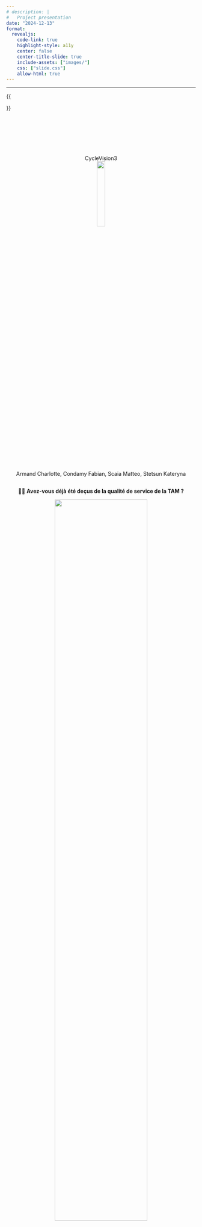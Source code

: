 ---
# description: |
#   Project presentation
date: "2024-12-13"
format:
  revealjs:
    code-link: true
    highlight-style: a11y
    center: false
    center-title-slide: true
    include-assets: ["images/"]
    css: ["slide.css"]
    allow-html: true
---

---

::: {.hidden}
{{

\DeclareMathOperator*{\argmax}{arg\,max}
\newcommand{\1}{{1\hspace{-3.8pt} 1}}

}}
:::


<!---------------------------------------------------------------------------->

#### {#title-slide data-menu-title="Title Slide" style="text-align: center;"}
<br>


<br>
<div style="text-align: center;">
<br>
<br>
[CycleVision3]{.custom-title .center}
<br>
![](images/6451064.gif){width=21%}
<br>
[Armand Charlotte, Condamy Fabian, Scaia Matteo, Stetsun Kateryna]{.custom-subtitle3}
</div>

<!---------------------------------------------------------------------------->
<!---------------------------------------------------------------------------->
##
<div style="text-align: center;">
[🚴‍♂️ **Avez-vous déjà été deçus de la qualité de service de la TAM ?**]{.custom-subtitle33 .center}
<br> 
</div>

<div style="text-align: center;">
![](images/bikers-tj.jpg){ width=70% }
</div>

<!---------------------------------------------------------------------------->
<!---------------------------------------------------------------------------->
## Structure de la présentation
<hr>

<div style="text-align: center;">
<br>
</div>

- **Introduction et organisation.**  
- **Résultats obtenus.**  
- **Analyse du script.**
- **Synthèse.**

<div style="text-align: center;">
<br>


<br>

<br>


<br>

<br>


<br>

<br>


<br>

<br>


<br>
</div>
<!---------------------------------------------------------------------------->
<!---------------------------------------------------------------------------->
# Introduction et organisation {.section-background}
<!---------------------------------------------------------------------------->
<!---------------------------------------------------------------------------->
## Présentation du projet
<hr>
::: fragment
<div style="text-align: left;">
**Objectifs :**
</div> 
  - Visualiser et analyser les flux cyclistes.  
  - Prévoir les mouvements de trafic avec une carte interactive.  
  - Proposer des solutions pour optimiser les infrastructures urbaines.
:::

::: fragment
<div style="text-align: center;">
<br>
[**Schéma des résultats attendus :**]{.custom-subtitle3}
![](images/intro.svg){width=150%}
</div>
:::

<div style="text-align: center;">
<br>
<br>
</div>
<!---------------------------------------------------------------------------->
<!---------------------------------------------------------------------------->
## Contribution de l'équipe
<hr>
<div style="text-align: center;">
<br>

<br>
</div>
::: {.columns}
::: {.column width="9%"}
<div style="text-align: center;">
![](images/map_contrib.png){width=60%}
</div>
:::
::: {.column width="90%"}
- **ARMAND Charlotte** : Création de cartes interactives et prévisions de trafic.
:::
:::

::: fragment
::: {.columns}
::: {.column width="9%"}
<div style="text-align: center;">
<img src="images/WEB-site.svg" width="60%" align="middle">
</div>
:::
::: {.column width="90%"}
- **CONDAMY Fabian** : Développement et déploiement du site web.
:::
:::
:::

::: fragment
::: {.columns}
::: {.column width="9%"}
<div style="text-align: center;">
![](images/images_video.png){width=60%}
</div>
:::
::: {.column width="90%"}
- **SCAIA Matteo** : Analyse de données et création de cartes interactives et vidéos.
:::
:::
:::

::: fragment
::: {.columns}
::: {.column width="9%"}
<div style="text-align: center;">
<img src="images/docum_contrib.png" width="50%" align="middle">
</div>
:::
::: {.column width="90%"}
- **STETSUN Kateryna** : Documentation du projet et assistance développement du site web.
:::
:::
:::

<div style="text-align: center;">
<br>


<br>
</div>
<!---------------------------------------------------------------------------->
<!---------------------------------------------------------------------------->
# Résultats obtenus {.section-background}
<!---------------------------------------------------------------------------->
<!---------------------------------------------------------------------------->
## Analyse des données
<hr>


<div style="text-align: center;">
[**Analyse des trajets**]{.custom-subtitle3}
<br>
<br>
</div>

:::{.columns}
::: {.column width="50%"}
<div style="text-align: center;">
<br>


<br>
<img src="images/analys_datasets/cell-2-output-2.png" width="90%" align="middle">
</div>
:::
::: {.column width="38%"}
<div style="text-align: center;">
<img src="images/ana_trage.png" width="100%" align="middle">
</div>
:::
::: {.column width="12%"}
<div style="text-align: center;">
<img src="images/jours.png" width="100%" align="middle">
</div>
:::
:::

<div style="text-align: center;">
<br>


<br>
<br>


<br>
</div>
<!---------------------------------------------------------------------------->
<!---------------------------------------------------------------------------->
## Analyse des données
<hr>


<div style="text-align: center;">
[**Stations les plus populaires**]{.custom-subtitle3}
<br>
<br>
<img src="images/analys_datasets/StationStat.png" width="60%" align="middle">
</div>

<div style="text-align: center;">
<br>


<br>
<br>


<br>
</div>
<!---------------------------------------------------------------------------->
<!---------------------------------------------------------------------------->
## Analyse des données
<hr>
<div style="text-align: center;">
[**Distance moyenne parcourue**]{.custom-subtitle3}
<br>
<br>
<img src="images/analys_datasets/Distance_par_mois_2021_2024.png" width="100%" align="middle">
</div>

<div style="text-align: center;">
<br>


<br>
<br>


<br>
</div>
<!---------------------------------------------------------------------------->
<!---------------------------------------------------------------------------->
## Création des maps interactives
<hr>
<div style="text-align: center;">
[**Stations de vélos à Montpellier**]{.custom-subtitle3}
</div>

<div style="text-align: center;">
```{python}
import osmnx as ox
import folium
import requests
from IPython.display import IFrame

# Définir l'endroit
ville = "Montpellier, France"

# Récupérer le polygone des limites de Montpellier
frontiere = ox.geocode_to_gdf(ville)

# Obtenir les coordonnées du centre de Montpellier
location = ox.geocode(ville)

# Créer une carte Folium
m = folium.Map(location=location, zoom_start=14)

# Extraire les coordonnées des limites de la ville
coords = frontiere.geometry.values[0].exterior.coords[:]
folium.Polygon(
    locations=[(lat, lon) for lon, lat in coords],
    color='black',
    fill=False,
    weight=2.5,
).add_to(m)

# URL de l'API
url = "https://portail-api-data.montpellier3m.fr/bikestation?limit=1000"
fichier = requests.get(url, headers={"accept": "application/json"})

# Ajouter des marqueurs
if fichier.status_code == 200:
    data = fichier.json()
    for station in data:
        address = station['address']['value']['streetAddress']
        velo_present = station['availableBikeNumber']['value']
        total_place = station['freeSlotNumber']['value']
        rapport = (velo_present / total_place) * 100 if total_place > 0 else 0
        popup_text = f"""
        <div style="font-size: 14px; font-weight: bold; color: black;">
            <p><b>Station:</b> {address}</p>
            <p><b>Vélos disponibles:</b> {velo_present}</p>
            <p><b>Vélos total:</b> {total_place}</p>
            <p><b>Pourcentage de vélos disponibles:</b> {rapport:.2f}%</p>
        </div>
        """
        coords = station['location']['value']['coordinates']
        folium.Marker(
            location=(coords[1], coords[0]),
            popup=folium.Popup(popup_text, max_width=300),
            icon=folium.Icon(color='blue', icon='info-sign')
        ).add_to(m)

m.save("map.html")

# iframe
display(IFrame("map.html", width="100%", height="450px"))
```
</div>

<div class="message">
<br>
<br>
Ci-dessus, une carte interactive présentant le *nombre de vélos en temps réel* disponibles dans les stations de la métropole de Montpellier. Cette carte offre une vue d’ensemble dynamique permettant de suivre l’état des stations en direct.
</div>
<!---------------------------------------------------------------------------->
<!---------------------------------------------------------------------------->
## Visualisation vidéo
<hr>
<div class="slide-content" style="text-align: center;">
  <video width="1000" controls>
    <source src="images/video_present.mp4" type="video/mp4">
    Your browser does not support the video tag.
  </video>
</div>

<div style="text-align: center;">
<br>



<br>
</div>
<!---------------------------------------------------------------------------->
<!---------------------------------------------------------------------------->
## Simulations et prédictions
<hr>

<div style="text-align: center;">
[**Carte des intensités moyennes**]{.custom-subtitle3}
</div>

::: {.columns style="display: flex; justify-content: center;"}

::: {.column width="55%"}
<div style="text-align: center;">
[avec chaleur]{.custom-subtitle3}
<br>

<br>
<img src="images/charl_1.png" width="100%" align="middle">
</div>
:::

::: {.column width="45%"}
<div style="text-align: center;">
[sans chaleur]{.custom-subtitle3}
<img src="images/charl_11.png" width="83%" align="middle">
</div>
:::

:::

<div style="text-align: center;">
<br>
<br>
</div>
<!---------------------------------------------------------------------------->
<!---------------------------------------------------------------------------->
## Simulations et prédictions
<hr>

<div style="text-align: center;">
[**Carte des trajets**]{.custom-subtitle3}
</div>

::: {.columns style="display: flex; justify-content: center;"}

::: {.column width="45%"}
<div style="text-align: center;">
<br>
<br>
<br>
<img src="images/expl_charl.png" width="70%" align="middle">
</div>
:::

::: {.column width="55%"}
<div style="text-align: center;">
<img src="images/charl_1_2.png" width="73%" align="middle">
</div>
:::

:::

<div style="text-align: center;">
<br>
<br>
</div>
<!---------------------------------------------------------------------------->
<!---------------------------------------------------------------------------->
## Simulations et prédictions
<hr>

<div style="text-align: center;">
[**Carte des trajets**]{.custom-subtitle3}
</div>

::: {.columns style="display: flex; justify-content: center;"}

::: {.column width="45%"}
<div style="text-align: center;">
<br>
<br>
<br>
<img src="images/expl_charl.png" width="70%" align="middle">
</div>
:::

::: {.column width="55%"}
<div style="text-align: center;">
<img src="images/charl_1_3.png" width="74%" align="middle">
</div>
:::

:::

<div style="text-align: center;">
<br>
<br>
</div>
<!---------------------------------------------------------------------------->
<!---------------------------------------------------------------------------->
## Intégration WEB 
<hr>

<div style="text-align: center;">
<img src="images/site_1.png" width="90%" align="middle">
</div>

<div style="text-align: center;">
<br>
<br>
</div>
<!---------------------------------------------------------------------------->
<!---------------------------------------------------------------------------->
## Intégration WEB 
<hr>

<div style="text-align: center;">
[**Carte interactive des trajets**]{.custom-subtitle3}
</div>

<div style="text-align: center;">
<img src="images/shiny.png" width="60%" align="middle">
</div>


<div style="text-align: center;">
<br>
<br>
</div>
<!---------------------------------------------------------------------------->
<!---------------------------------------------------------------------------->
# Analyse du script {.section-background}
<!---------------------------------------------------------------------------->
<!---------------------------------------------------------------------------->
## Analyse des performances et d'utilisation de la mémoire
<hr>

<div style="text-align: center;">
<br>
[**Pour map_trajet_BD.py**]{.custom-subtitle3}
</div>

::: {.columns style="display: flex; justify-content: center;"}
::: {.column width="50%"}
<div style="text-align: center;">
<img src="images/perf_analys/1.png" width="100%" align="middle">
</div>
:::
::: {.column width="50%"}
<div style="text-align: center;">
<img src="images/perf_analys/2.png" width="100%" align="middle">
</div>
:::
:::

<div style="text-align: center;">
<br>
</div>

Les graphiques montrent les performances pour différentes quantités de trajets.


<div style="text-align: center;">
<br>


<br>
<br>


<br>
</div>
<!---------------------------------------------------------------------------->
<!---------------------------------------------------------------------------->
## Analyse des performances et d'utilisation de la mémoire
<hr>

<div style="text-align: center;">
<br>
[**Pour vidéo.py**]{.custom-subtitle3}
</div>

::: {.columns style="display: flex; justify-content: center;"}
::: {.column width="50%"}
<div style="text-align: center;">
<img src="images/perf_analys/3.png" width="110%" align="middle">
</div>
:::
::: {.column width="50%"}
<div style="text-align: center;">
<img src="images/perf_analys/4.png" width="110%" align="middle">
</div>
:::
:::

<div style="text-align: center;">
<br>
</div>

Pour améliorer l'efficacité temporelle, des outils comme **ThreadPoolExecutor** et le **cache** ont été utilisés. L'importation directe des bases de données a également été privilégiée aux requêtes HTTP avec `requests` pour accélérer l'exécution.


<div style="text-align: center;">
<br>

<br>
<br>

<br>
</div>
<!---------------------------------------------------------------------------->
<!---------------------------------------------------------------------------->
# Synthèse {.section-background}
<!---------------------------------------------------------------------------->
<!---------------------------------------------------------------------------->
## Comparaison des diagrammes de Gantt 
<hr>
:::: {.columns}
::: {.column width="48%"}
<div style="text-align: center;">
**Planification initiale du projet**
    ```{mermaid}
    gantt
        dateFormat  YYYY-MM-DD
        axisFormat  %d-%m
        excludes weekends
    section Critical Tasks
        Data Gathering & Processing (SM, AC) : done, 2024-10-20, 10d
        Code Structure Design (AC, SM) : done, 2024-11-01, 4d
        Interactive Map Features (AC, SM) : done, 2024-11-06, 8d
        Traffic Prediction Algorithm (SM, AC) : done, 2024-11-16, 7d
        Visualization of Prediction (AC) : done, 2024-11-23, 5d
        *Video Creation of Traffic (SM) : done, 2024-11-28, 5d
        WEB Integration (CF) : done, 2024-12-03, 7d

    section Documentation
        Docstrings (SK, SM) : done, 2024-11-30, 5d
        API Documentation (SK, AC) : done, 2024-12-05, 3d
        README Preparation (SK) : done, 2024-12-08, 2d

    section Testing
        Unit Tests (SK) : done, 2024-11-25, 6d
        Full Testing (SK, CF) : done, 2024-12-03, 4d

    section Delivery
        Finalize GitHub Repo (AC, SM) : done, 2024-12-09, 1d
        Slide Deck Prep (SK, AC): done, 2024-12-09, 2d
        Presentation Rehearsal (AC, CF, SM, SK): done, 2024-12-12, 1d
        Oral Presentation (AC, CF, SM, SK): milestone, 2024-12-13, 1d
    ```
</div>
:::
::: {.column width="48%"}
<div style="text-align: center;">
**Plan réalisé après exécution**
    ```{mermaid}
    gantt
        dateFormat  YYYY-MM-DD
        axisFormat  %d-%m
        excludes weekends
    section Critical Tasks
        Data Gathering & Processing (SM, AC) : done, 2024-10-20, 10d
        Code Structure Design (AC, SM) : done, 2024-11-01, 4d
        Interactive Map Features (SM, AC) : done, 2024-11-06, 6d
        Traffic Prediction Algorithm (AC, SM) : done, 2024-11-13, 9d
        Visualization of Prediction (AC) : 2024-11-22, 8d
        Video Creation of Traffic (SM) : 2024-11-14, 9d
        WEB Integration (CF) : 2024-10-23, 34d

    section Documentation
        Docstrings at the site (SK) : 2024-11-10, 21d
        API Documentation (SK) : done, 2024-12-05, 3d
        README Preparation (SK) : 2024-11-25, 5d

    section Testing
        Unit Tests (SK) : 2024-11-26, 2d
        Full Testing (SK, SM) : 2024-12-01, 7d
        Performance Analysis (SM) : 2024-12-04, 2d

    section Delivery
        Finalize GitHub Repo (SM, CF) : 2024-12-07, 1d
        Slide Deck Prep (SK): 2024-12-03, 5d
        Presentation Rehearsal (AC, CF, SM, SK): 2024-12-10, 3d
        Oral Presentation (AC, CF, SM, SK): milestone, 2024-12-13, 1d
    ```
</div>
:::
::::

<div style="text-align: center;">
<br>
<br>
</div>
<!---------------------------------------------------------------------------->
<!---------------------------------------------------------------------------->
## Problèmes rencontrés
<hr>

::: fragment  
1. **Gestion des données :**  
   - Problèmes avec les formats des données.  
   - Importation et lecture des fichiers CSV.  
   - Données manquantes.  
:::
::: fragment 
2. **Création de cartes interactives et prévisions de trafic :**  
   - Temps de création.
:::
::: fragment 
3. **Documentation du projet :**  
   - Complexité de project.  
   - Configuration documentation avec **Sphinx**.  
:::
::: fragment 
4. **Déploiement du site web :**  
   - Déploiement (GitHub Pages).  
   - Intégration des cartes interactives avec **Shiny**.  
   - Configuration galerie vidéo.  
:::

<div style="text-align: center;">
<br>


<br>
</div>
<!---------------------------------------------------------------------------->
<!---------------------------------------------------------------------------->
## Améliorations futures
<hr>

::: {.incremental}

- **Renforcement des modèles de prédiction :** Intégration de données supplémentaires (météo, événements) pour des prévisions plus précises.
- **Ajout de données en temps réel :** Utilisation de données en temps réel (trafic, perturbations) pour des analyses plus dynamiques.
- **Application à d'autres contextes urbains :** Extension de la méthodologie à d'autres villes pour comparer les tendances cyclistes.
- **Amélioration de l'expérience utilisateur :** Ajout de fonctionnalités interactives, comme la visualisation des prévisions de trafic et des recommandations d'itinéraires.
:::

<div style="text-align: center;">
<br>

<br>
<br>
<br>
</div>
<div style="text-align: center;">
<br>

<br>
<br>
<br>
</div>
<!---------------------------------------------------------------------------->
<!---------------------------------------------------------------------------->
## Conclusion 
<hr>

1. **Résultats obtenus :**  
   - Analyse approfondie des flux cyclistes.  
   - Identification de solutions pour optimiser les infrastructures urbaines.  

2. **Documentation complète du projet.** 

3. **Expérience en travail d'équipe.** 

4. **Compétences développées :**  
   - Analyse des données avec *Python*.  
   - Visualisation des données avec *Folium*. 
   - Creation de site avec *Quarto* et *Shiny*.  

5. **Validation et tests.**   

<div style="text-align: center;">
<br>


<br>
</div>
<div style="text-align: center;">
<br>


<br>
</div>
<!---------------------------------------------------------------------------->
<!---------------------------------------------------------------------------->
# Merci pour votre attention ! {.section-background1}

<div style="text-align: center;">
[**Merci pour votre attention !**]{.custom-title1 .center}
<br>
![](images/6451064.gif){width=21%}
<br>
[Nous espérons que vos prochaines aventures cyclistes seront plus fluides que nos premières analyses !]{.custom-subtitle4}
</div>

<!---------------------------------------------------------------------------->
<!---------------------------------------------------------------------------->
## Crédits
<hr>


- *Dépôt GitHub du projet* :  [https://github.com/mscaia/PROJ_HAX712X](https://github.com/mscaia/PROJ_HAX712X)  
- *Programme du cours* : [https://josephsalmon.github.io/HAX712X/](https://josephsalmon.github.io/HAX712X/)  
- *Plateforme YouTube* : Des vidéos et tutoriels sur YouTube ont été consultés afin de renforcer la compréhension de certaines étapes du projet.  
- *ChatGPT* : ChatGPT a été utilisé comme ressource pour explorer des concepts techniques, résoudre des défis méthodologiques et optimiser certaines parties du code, ainsi que pour faciliter la recherche et la rédaction de la documentation.  
- *Photo* utilisée avec l'aimable autorisation de [Pixabay](https://pixabay.com/fr/photos/motards-cycliste-cyclisme-activit%C3%A9-446362/)
- *GIF*: [sl.bing.net](https://sl.bing.net/eA2waB7nBJY)
- Des *petites icônes et logos* ont été recherchés sur Internet pour représenter certaines fonctionnalités.

<div style="text-align: center;">
<br>


<br>
<br>


<br>
</div>
